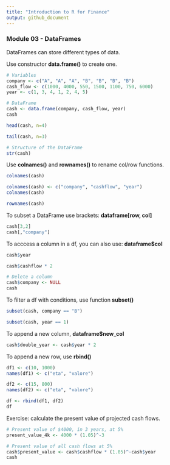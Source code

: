 ```yaml
---
title: "Introduction to R for Finance"
output: github_document
---
```


### Module 03 - DataFrames

DataFrames can store different types of data.

Use constructor **data.frame()** to create one.

```r
# Variables
company <- c("A", "A", "A", "B", "B", "B", "B")
cash_flow <- c(1000, 4000, 550, 1500, 1100, 750, 6000)
year <- c(1, 3, 4, 1, 2, 4, 5)

# DataFrame
cash <- data.frame(company, cash_flow, year)
cash
```
```r
head(cash, n=4)

tail(cash, n=3)

# Structure of the DataFrame
str(cash)
```

Use **colnames()** and **rownames()** to rename col/row functions.

```r
colnames(cash)

colnames(cash) <- c("company", "cashflow", "year")
colnames(cash)

rownames(cash)
```
To subset a DataFrame use brackets: **dataframe[row, col]**

```r
cash[3,2]
cash[,"company"]
```
To acccess a column in a df, you can also use: **dataframe$col**

```r
cash$year

cash$cashflow * 2

# Delete a column
cash$company <- NULL
cash
```
To filter a df with conditions, use function **subset()**

```r
subset(cash, company == "B")

subset(cash, year == 1)
```

To append a new column, **dataframe$new_col**

```r
cash$double_year <- cash$year * 2
```

To append a new row, use **rbind()**

```r
df1 <- c(10, 1000)
names(df1) <- c("eta", "valore")

df2 <- c(15, 800)
names(df2) <- c("eta", "valore")

df <- rbind(df1, df2)
df
```
Exercise: calculate the present value of projected cash flows.

```r
# Present value of $4000, in 3 years, at 5%
present_value_4k <- 4000 * (1.05)^-3

# Present value of all cash flows at 5%
cash$present_value <- cash$cashflow * (1.05)^-cash$year
cash
```

